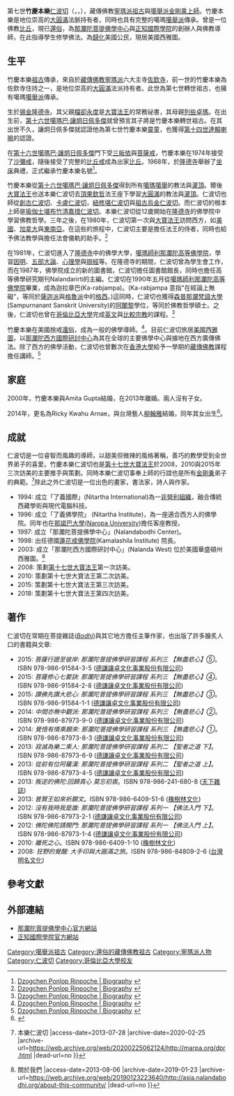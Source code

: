 {{blpsources|time=2015-05-13T20:51:03+00:00}}
{{Infobox Tulku
| name = 竹慶本樂
| image = Dzogchen Ponlop Rinpoche.jpg
| width= 250px
| caption =第七世 竹慶本樂仁波切
| tulku = 第七世 竹慶本樂仁波切
| predecessor = 幾措財旺多傑
| successor = 
| order = 七
| title = 
| birth date ={{birth year and age|1965}} 
| birth date3 = 
| birth place =[[File:Flag_of_Sikkim_(1967-1975).svg|20px]][[锡金王国|锡金王国]][[隆德寺|隆德寺]]
| enthrone date =
| enthrone date2 = 
| enthrone place = [[隆德寺|隆德寺]]
| death date =
| death date3 = 
| death place =
| temple =[[佐欽寺|佐欽寺]] 
| dharma name = 噶瑪商惹南敦滇巴嘉察
| meaning = 了義經典之佛法寶幢
| bo = 
| wylie =
| thl =Dzogchen Ponlop
| zypy =
| spouse = Amita Gupta (2000 - 2013)<br>{{marriage|[[柳翰雅|柳翰雅]]|2014}}<ref>[http://www.appledaily.com.tw/realtimenews/article/new/20150513/609633/ 【更新】阿雅證實老公是轉世仁波切] {{Wayback|url=http://www.appledaily.com.tw/realtimenews/article/new/20150513/609633/ |date=20170617041123 }} 台灣蘋果日報，2015年5月13日
| children = Ava (生于2014年)</ref>
}}

第七世'''竹慶本樂'''[[仁波切|仁波切]]（{{lang-en|Dzogchen Ponlop Rinpoche (2014年更名為Ricky Kwahu Arnae)}}，{{bo|z= རྫོགས་ཆེན་དཔོན་སློབ་རིན་པོ་ཆེ།}}，{{bd|1965年||||}}），藏傳佛教[[寧瑪派|寧瑪派]][[祖古|祖古]]與[[噶舉派|噶舉派]][[金剛乘|金剛乘]][[上師|上師]]。竹慶本樂是地位崇高的[[大圓滿|大圓滿]]法脈持有者，同時也具有完整的噶瑪[[噶舉派|噶舉派]]傳承。曾是一位佛教[[比丘|比丘]]，現已[[還俗|還俗]]，為[[那瀾陀菩提佛學中心|那瀾陀菩提佛學中心]]與[[正知國際學院|正知國際學院]]的創辦人與佛教導師，在此指導學生修學佛法。為[[歸化|歸化]]美國公民，現居美國西雅圖。

==生平==
竹慶本樂[[祖古|祖古]]傳承，來自於[[藏傳佛教|藏傳佛教]][[寧瑪派|寧瑪派]]六大主寺[[佐欽寺|佐欽寺]]，前一世的竹慶本樂為佐欽寺住持之一，是地位崇高的[[大圓滿|大圓滿]]法派持有者。此世為第七世轉世祖古，也擁有噶瑪[[噶舉派|噶舉派]]傳承。

生於[[锡金|锡金]][[隆德寺|隆德寺]]。其父親[[檔卻永度|檔卻永度]]是[[大寶法王|大寶法王]]的常務祕書，其母親[[列些卓瑪|列些卓瑪]]。在出生前，[[第十六世噶瑪巴·讓炯日佩多傑|第十六世噶瑪巴·讓炯日佩多傑]]就曾預言其子將是竹慶本樂轉世祖古。在其出世不久，讓炯日佩多傑就認證他為第七世竹慶本樂[[靈童|靈童]]，也獲得[[第十四世達賴喇嘛|第十四世達賴喇嘛]]的認證。

在[[第十六世噶瑪巴·讓炯日佩多傑|第十六世噶瑪巴·讓炯日佩多傑]]門下受[[三皈依|三皈依]]與[[菩薩戒|菩薩戒]]，竹慶本樂在1974年接受了[[沙彌戒|沙彌戒]]，隨後接受了完整的[[比丘戒|比丘戒]]成為出家[[比丘|比丘]]。1968年，於[[隆德寺|隆德寺]]舉辦了[[坐床|坐床]]典禮，正式繼承竹慶本樂名號<ref>[http://www.dpr.info/biography.htm Dzogchen Ponlop Rinpoche | Biography<!-- Bot generated title -->] {{webarchive|url=https://web.archive.org/web/20130906151346/http://dpr.info/biography.htm |date=2013-09-06 }}</ref>。

竹慶本樂從[[第十六世噶瑪巴·讓炯日佩多傑|第十六世噶瑪巴·讓炯日佩多傑]]得到所有[[噶瑪噶舉|噶瑪噶舉]]的教法與[[灌頂|灌頂]]。爾後[[大寶法王|大寶法王]]也送本樂仁波切去[[頂果欽哲|頂果欽哲]]法王座下學習[[大圓滿|大圓滿]]的教法與[[灌頂|灌頂]]。仁波切也師從[[創古仁波切|創古仁波切]]、[[卡盧仁波切|卡盧仁波切]]，[[紐修堪仁波切|紐修堪仁波切]]與[[祖古|祖古]][[烏金仁波切|烏金仁波切]]。而仁波切的根本上師是[[瑜伽士|瑜伽士]][[堪布|堪布]][[竹清嘉措仁波切|竹清嘉措仁波切]]。本樂仁波切從12歲開始在[[隆德寺|隆德寺]]的佛學院中學習佛教哲學。三年之後，在1980年，仁波切第一次與[[大寶法王|大寶法王]]訪問西方，如[[美國|美國]]、[[加拿大|加拿大]]與[[東南亞|東南亞]]。在這些的旅程中，仁波切主要是擔任法王的侍者，同時也給予佛法教學與擔任法會儀軌的助手。<ref>[http://www.dpr.info/biography.htm Dzogchen Ponlop Rinpoche | Biography<!-- Bot generated title -->] {{webarchive|url=https://web.archive.org/web/20130906151346/http://dpr.info/biography.htm |date=2013-09-06 }}</ref>

在1981年，仁波切進入了[[隆德寺|隆德寺]]中的佛學大學，[[噶瑪師利那瀾陀高等佛學院|噶瑪師利那瀾陀高等佛學院]]，學習[[因明|因明]]、[[五部大論|五部大論]]、[[心理學|心理學]]與[[辯經|辯經]]等。在隆德寺的期間，仁波切曾為學生會工作，而在1987年，佛學院成立的新的圖書館，仁波切擔任圖書館館長，同時也擔任高等佛學研究期刊Nalandarirti的主編。仁波切在1990年五月從[[噶瑪師利那瀾陀高等佛學院|噶瑪師利那瀾陀高等佛學院]]畢業，成為迦拉章巴(Ka-rabjampa)。(Ka-rabjampa 意指"在經論上無礙"，等同於[[薩迦派|薩迦派]]與[[格魯派|格魯派]]中的[[格西|格西]]。)這同時，仁波切也獲得[[森普那瀾梵語大學|森普那瀾梵語大學]] (Sampurnanant Sanskrit University)的[[阿闍黎|阿闍黎]]學位，等同於佛教哲學碩士。之後，仁波切也曾在[[哥倫比亞大學|哥倫比亞大學]]完成[[英文|英文]]與[[比較宗教|比較宗教]]的課程。<ref>[http://www.dpr.info/biography.htm Dzogchen Ponlop Rinpoche | Biography<!-- Bot generated title -->] {{webarchive|url=https://web.archive.org/web/20130906151346/http://dpr.info/biography.htm |date=2013-09-06 }}</ref>

竹慶本樂在美國捨戒[[還俗|還俗]]，成為一般的佛學導師。<ref>[http://www.dpr.info/biography.htm Dzogchen Ponlop Rinpoche | Biography<!-- Bot generated title -->] {{webarchive|url=https://web.archive.org/web/20130906151346/http://dpr.info/biography.htm |date=2013-09-06 }}</ref>。目前仁波切旅居[[美國|美國]][[西雅圖|西雅圖]]，以[[那瀾陀西方國際研討中心|那瀾陀西方國際研討中心]]為其在全球的主要佛學中心與據地在西方廣傳佛法。除了西方的佛學活動，仁波切也曾數次在[[香港大學|香港大學]]給予一學期的[[藏傳佛教|藏傳佛教]]課程擔任講師。<ref>[http://www.dpr.info/biography.htm Dzogchen Ponlop Rinpoche | Biography<!-- Bot generated title -->] {{webarchive|url=https://web.archive.org/web/20130906151346/http://dpr.info/biography.htm |date=2013-09-06 }}</ref>

==家庭==
2000年，竹慶本樂與Amita Gupta結婚，在2013年離婚。兩人沒有子女。

2014年，更名為Ricky Kwahu Arnae，與台灣藝人[[柳翰雅|柳翰雅]]結婚，同年其女出生<ref >{{Cite news |url = https://tw.news.yahoo.com/news/%E5%AB%81%E4%BB%81%E6%B3%A2%E5%88%87%E7%94%A2%E5%A5%B3%E6%8D%B2%E5%B0%8F%E4%B8%89%E7%96%91%E9%9B%B2-%E9%98%BF%E9%9B%8523%E5%AD%97%E8%AD%B7%E6%84%9B-020357588.html | title = 嫁仁波切產女捲小三疑雲 阿雅23字護愛 | accessdate=2021-01-05|agency=yahoo新聞|date=2015-05-15 }}</ref>。

==成就==
仁波切是一位睿智而風趣的導師，以甜美但微辣的風格著稱，善巧的教學受到全世界弟子的喜愛。竹慶本樂仁波切也是[[第十七世大寶法王|第十七世大寶法王]]於2008，2010與2015年三次訪美的主要推手與策劃。同時本樂仁波切事奉上師的行誼也是所有[[金剛乗|金剛乗]]弟子的典範。<ref>{{Cite web |url=http://www.marpa.org/dpr.html |title=馬爾巴佛學會{{!}}本樂仁波切 |access-date=2013-07-28 |archive-date=2020-02-25 |archive-url=https://web.archive.org/web/20200225062124/http://marpa.org/dpr.html |dead-url=no }}</ref>除此之外仁波切是一位出色的畫家，書法家，詩人與作家。

* 1994: 成立「了義國際」(Nitartha International)為一[[非營利組織|非營利組織]]，融合傳統西藏學術與現代電腦科技。
* 1996: 成立「了義佛學院」 (Nitartha Institute)，為一座適合西方人的佛學院。同年也在[[那諾巴大學|那諾巴大學]]([[Naropa_University|Naropa University]])擔任客座教授。
* 1997: 成立「那瀾陀菩提佛學中心」(Nalandabodhi Center)。
* 1998: 出任德國[[蓮花戒佛學院|蓮花戒佛學院]](Kamalashila Institute) 院長。
* 2003: 成立「那瀾陀西方國際研討中心」(Nalanda West) 位於美國華盛頓州西雅圖。<ref>{{Cite web |url=http://asia.nalandabodhi.org/about-this-community/ |title=那瀾陀亞洲 {{!}} 關於我們 |access-date=2013-08-06 |archive-date=2019-01-23 |archive-url=https://web.archive.org/web/20190123223640/http://asia.nalandabodhi.org/about-this-community/ |dead-url=no }}</ref>
* 2008: 策劃[[第十七世大寶法王|第十七世大寶法王]]第一次訪美。
* 2010: 策劃第十七世大寶法王第二次訪美。
* 2015: 策劃第十七世大寶法王第三次訪美。
* 2018: 策劃第十七世大寶法王第四次訪美。

==著作==
仁波切在常期在菩提雜誌([[Bodhi_Magazine|''Bodhi'']])與其它地方擔任主筆作家，也出版了許多膾炙人口的書籍與文章:

* 2015: ''菩薩行證至彼岸: 那瀾陀萻提佛學研習課程 系列三 【無盡悲心】⑤''。ISBN 978-986-91584-3-5 ([[德謙讓卓文化事業股份有限公司|德謙讓卓文化事業股份有限公司]])
* 2015: ''菩薩修心七要訣: 那瀾陀萻提佛學研習課程 系列三 【無盡悲心】④''。ISBN 978-986-91584-2-8 ([[德謙讓卓文化事業股份有限公司|德謙讓卓文化事業股份有限公司]])
* 2015: ''讚佛先讚大悲心: 那瀾陀萻提佛學研習課程 系列三 【無盡悲心】③''。ISBN 978-986-91584-1-1 ([[德謙讓卓文化事業股份有限公司|德謙讓卓文化事業股份有限公司]])
* 2014: ''中間亦無中觀派: 那瀾陀萻提佛學研習課程 系列三 【無盡悲心】②''。ISBN 978-986-87973-9-0 ([[德謙讓卓文化事業股份有限公司|德謙讓卓文化事業股份有限公司]])
* 2014: ''覺悟有情乘願來: 那瀾陀萻提佛學研習課程 系列三 【無盡悲心】①''。ISBN 978-986-87973-8-3 ([[德謙讓卓文化事業股份有限公司|德謙讓卓文化事業股份有限公司]])
* 2013: ''寂滅為樂二乘人: 那瀾陀萻提佛學研習課程 系列二 【聖者之道 下】''。ISBN 978-986-87973-6-9 ([[德謙讓卓文化事業股份有限公司|德謙讓卓文化事業股份有限公司]])
* 2013: ''從前有位阿羅漢: 那瀾陀萻提佛學研習課程 系列二 【聖者之道 上】''。ISBN 978-986-87973-4-5 ([[德謙讓卓文化事業股份有限公司|德謙讓卓文化事業股份有限公司]])
* 2013: ''叛逆的佛陀:回歸真心 莫忘初衷''。ISBN 978-986-241-680-8 ([[天下雜誌|天下雜誌]])
* 2013: ''普賢王如來祈願文''。ISBN 978-986-6409-51-6 ([[橡樹林文化|橡樹林文化]])
* 2012: ''沒有我時我是誰: 那瀾陀萻提佛學研習課程 系列一 【佛法入門 下】''。ISBN 978-986-87973-2-1 ([[德謙讓卓文化事業股份有限公司|德謙讓卓文化事業股份有限公司]])
* 2012: ''佛陀佛陀請開門: 那瀾陀萻提佛學研習課程 系列一 【佛法入門 上】''。ISBN 978-986-87973-1-4 ([[德謙讓卓文化事業股份有限公司|德謙讓卓文化事業股份有限公司]])
* 2010: ''離死之心''。ISBN 978-986-6409-1-10 ([[橡樹林文化|橡樹林文化]])
* 2008: ''狂野的覺醒: 大手印與大圓滿之旅''。ISBN 978-986-84809-2-6 ([[台灣明名文化|台灣明名文化]])

==參考文獻==
{{Reflist}}
<references/>

==外部連結==
*[http://nalandabodhi.org 那瀾陀菩提佛學中心官方網站] {{Wayback|url=http://nalandabodhi.org/ |date=20210419124838 }}
*[http://www.nitarthainstitute.org 正知國際學院官方網站] {{Wayback|url=http://www.nitarthainstitute.org/ |date=20210226065325 }}

{{Authority control}}

{{DEFAULTSORT:竹慶本樂}}
[[Category:噶舉派祖古|Category:噶舉派祖古]]
[[Category:還俗的藏傳佛教祖古|Category:還俗的藏傳佛教祖古]]
[[Category:寧瑪派人物|Category:寧瑪派人物]]
[[Category:仁波切|Category:仁波切]]
[[Category:哥倫比亞大學校友|Category:哥倫比亞大學校友]]